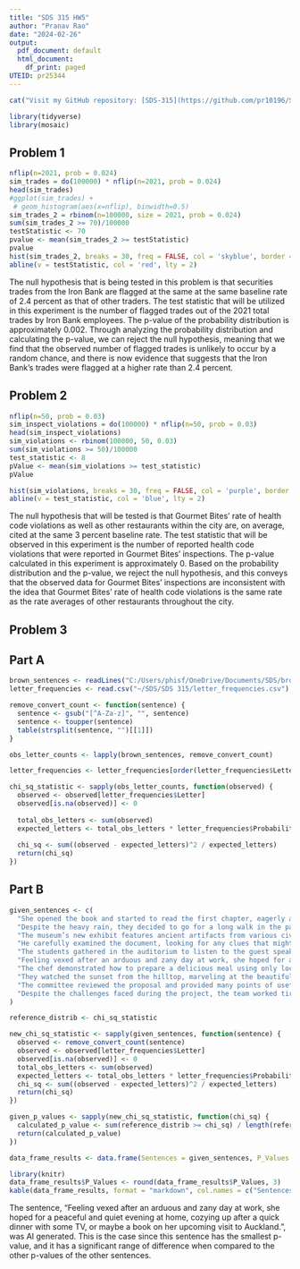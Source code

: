 ---
title: "SDS 315 HW5"
author: "Pranav Rao"
date: "2024-02-26"
output:
  pdf_document: default
  html_document:
    df_print: paged
UTEID: pr25344
---

```{r , echo=FALSE}
cat("Visit my GitHub repository: [SDS-315](https://github.com/pr10196/SDS-315/blob/main/SDS%20315%20HW5.Rmd\n")
```


```{r, echo=FALSE}
library(tidyverse)
library(mosaic)
```


## Problem 1

```{r, echo=FALSE}
nflip(n=2021, prob = 0.024)
sim_trades = do(100000) * nflip(n=2021, prob = 0.024)
head(sim_trades)
#ggplot(sim_trades) + 
 # geom_histogram(aes(x=nflip), binwidth=0.5)
sim_trades_2 = rbinom(n=100000, size = 2021, prob = 0.024)
sum(sim_trades_2 >= 70)/100000
testStatistic <- 70
pvalue <- mean(sim_trades_2 >= testStatistic)
pvalue
hist(sim_trades_2, breaks = 30, freq = FALSE, col = 'skyblue', border = 'black', xlab = 'Number of Flagged Trades', ylab = 'Probability Density', main = 'Probability Distribution of Flagged Trades')
abline(v = testStatistic, col = 'red', lty = 2)
```

The null hypothesis that is being tested in this problem is that securities trades from the Iron Bank are flagged at the same at the same baseline rate of 2.4 percent as that of other traders. The test statistic that will be utilized in this experiment is the number of flagged trades out of the 2021 total trades by Iron Bank employees. The p-value of the probability distribution is approximately 0.002. Through analyzing the probability distribution and calculating the p-value, we can reject the null hypothesis, meaning that we find that the observed number of flagged trades is unlikely to occur by a random chance, and there is now evidence that suggests that the Iron Bank's trades were flagged at a higher rate than 2.4 percent. 



## Problem 2

```{r, echo=FALSE}
nflip(n=50, prob = 0.03)
sim_inspect_violations = do(100000) * nflip(n=50, prob = 0.03)
head(sim_inspect_violations)
sim_violations <- rbinom(100000, 50, 0.03)
sum(sim_violations >= 50)/100000
test_statistic <- 8
pValue <- mean(sim_violations >= test_statistic)
pValue

hist(sim_violations, breaks = 30, freq = FALSE, col = 'purple', border = 'black', xlab = 'Number of Inspection Violations', ylab = 'Probability Density', main = 'Probability Distribution of Violations')
abline(v = test_statistic, col = 'blue', lty = 2)
```

The null hypothesis that will be tested is that Gourmet Bites' rate of health code violations as well as other restaurants within the city are, on average, cited at the same 3 percent baseline rate. The test statistic that will be observed in this experiment is the number of reported health code violations that were reported in Gourmet Bites' inspections. The p-value calculated in this experiment is approximately 0. Based on the probability distribution and the p-value, we reject the null hypothesis, and this conveys that the observed data for Gourmet Bites' inspections are inconsistent with the idea that Gourmet Bites' rate of health code violations is the same rate as the rate averages of other restaurants throughout the city.  


## Problem 3

## Part A

```{r, echo=FALSE}
brown_sentences <- readLines("C:/Users/phisf/OneDrive/Documents/SDS/brown_sentences.txt")
letter_frequencies <- read.csv("~/SDS/SDS 315/letter_frequencies.csv")

remove_convert_count <- function(sentence) {
  sentence <- gsub("[^A-Za-z]", "", sentence)
  sentence <- toupper(sentence)
  table(strsplit(sentence, "")[[1]])
}

obs_letter_counts <- lapply(brown_sentences, remove_convert_count)

letter_frequencies <- letter_frequencies[order(letter_frequencies$Letter), ]

chi_sq_statistic <- sapply(obs_letter_counts, function(observed) {
  observed <- observed[letter_frequencies$Letter]
  observed[is.na(observed)] <- 0
  
  total_obs_letters <- sum(observed)
  expected_letters <- total_obs_letters * letter_frequencies$Probability
  
  chi_sq <- sum((observed - expected_letters)^2 / expected_letters)
  return(chi_sq)
})
```


## Part B

```{r, echo=FALSE}
given_sentences <- c(
  "She opened the book and started to read the first chapter, eagerly anticipating what might come next.",
  "Despite the heavy rain, they decided to go for a long walk in the park, crossing the main avenue by the fountain in the center.",
  "The museum’s new exhibit features ancient artifacts from various civilizations around the world.",
  "He carefully examined the document, looking for any clues that might help solve the mystery.",
  "The students gathered in the auditorium to listen to the guest speaker’s inspiring lecture.", 
  "Feeling vexed after an arduous and zany day at work, she hoped for a peaceful and quiet evening at home, cozying up after a quick dinner with some TV, or maybe a book on her upcoming visit to Auckland.",
  "The chef demonstrated how to prepare a delicious meal using only locally sourced ingredients, focusing mainly on some excellent dinner recipes from Spain.",
  "They watched the sunset from the hilltop, marveling at the beautiful array of colors in the sky.",
  "The committee reviewed the proposal and provided many points of useful feedback to improve the project’s effectiveness.", 
  "Despite the challenges faced during the project, the team worked tirelessly to ensure its successful completion, resulting in a product that exceeded everyone’s expectations."
)

reference_distrib <- chi_sq_statistic

new_chi_sq_statistic <- sapply(given_sentences, function(sentence) {
  observed <- remove_convert_count(sentence)
  observed <- observed[letter_frequencies$Letter]
  observed[is.na(observed)] <- 0
  total_obs_letters <- sum(observed)
  expected_letters <- total_obs_letters * letter_frequencies$Probability
  chi_sq <- sum((observed - expected_letters)^2 / expected_letters)
  return(chi_sq)
})

given_p_values <- sapply(new_chi_sq_statistic, function(chi_sq) {
  calculated_p_value <- sum(reference_distrib >= chi_sq) / length(reference_distrib)
  return(calculated_p_value)
})

data_frame_results <- data.frame(Sentences = given_sentences, P_Values = given_p_values)

library(knitr)
data_frame_results$P_Values <- round(data_frame_results$P_Values, 3)
kable(data_frame_results, format = "markdown", col.names = c("Sentences", "P-Values"))
```


The sentence, "Feeling vexed after an arduous and zany day at work, she hoped for a peaceful and quiet evening at home, cozying up after a quick dinner with some TV, or maybe a book on her upcoming visit to Auckland.", was AI generated. This is the case since this sentence has the smallest p-value, and it has a significant range of difference when compared to the other p-values of the other sentences. 
